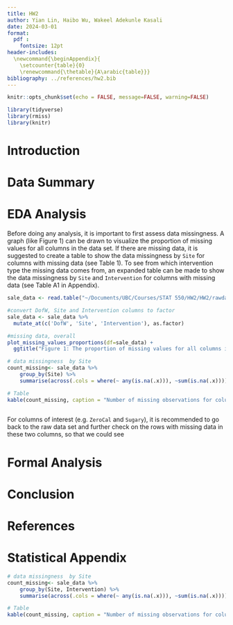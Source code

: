 ```yaml
---
title: HW2
author: Yian Lin, Haibo Wu, Wakeel Adekunle Kasali
date: 2024-03-01
format: 
  pdf :
    fontsize: 12pt
header-includes: 
  \newcommand{\beginAppendix}{
    \setcounter{table}{0}  
    \renewcommand{\thetable}{A\arabic{table}}}
bibliography: ../references/hw2.bib
---
```


```r
knitr::opts_chunk$set(echo = FALSE, message=FALSE, warning=FALSE)
```

```r
library(tidyverse)
library(rmiss)
library(knitr)
```

# Introduction

# Data Summary


# EDA Analysis
Before doing any analysis, it is important to first assess data missingness. A graph (like Figure 1) can be drawn to visualize the proportion of missing values for all columns in the data set. If there are missing data, it is suggested to create a table to show the data missingness by `Site` for columns with missing data (see Table 1). To see from which intervention type the missing data comes from, an expanded table can be made to show the data missingness by `Site` and `Intervention` for columns with missing data (see Table A1 in Appendix). 

```r
sale_data <- read.table("~/Documents/UBC/Courses/STAT 550/HW2/HW2/rawdata/june1data.csv", head=T, sep=",")

#convert DofW, Site and Intervention columns to factor
sale_data <- sale_data %>% 
  mutate_at(c('DofW', 'Site', 'Intervention'), as.factor)
```

```r
#missing data, overall
plot_missing_values_proportions(df=sale_data) +
  ggtitle("Figure 1: The proportion of missing values for all columns in the data set.")
```

```r
# data missingness  by Site
count_missing<- sale_data %>%
    group_by(Site) %>%
    summarise(across(.cols = where(~ any(is.na(.x))), ~sum(is.na(.x))))

# Table
kable(count_missing, caption = "Number of missing observations for columns with missing data present by site")
 
```

For columns of interest (e.g. `ZeroCal` and `Sugary`), it is recommended to go back to the raw data set and further check on the rows with missing data in these two columns, so that we could see 

# Formal Analysis


# Conclusion

\newpage
# References

\newpage
# Statistical Appendix
\beginAppendix

```r
# data missingness  by Site
count_missing<- sale_data %>%
    group_by(Site, Intervention) %>%
    summarise(across(.cols = where(~ any(is.na(.x))), ~sum(is.na(.x))))

# Table
kable(count_missing, caption = "Number of missing observations for columns with missing data present by site and intervention type.")
 
```